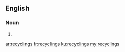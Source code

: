 ==English==

===Noun===
{{head|en|plural}}

# {{plural of|recycling|lang=en|nocat=1}}

[[ar:recyclings]]
[[fr:recyclings]]
[[ku:recyclings]]
[[my:recyclings]]